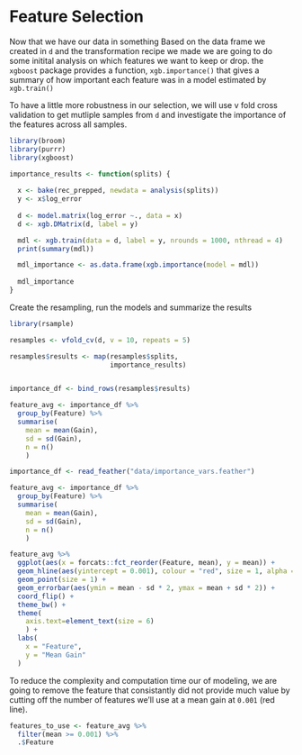 # Feature Selection

Now that we have our data in something
Based on the data frame we created in `d` and the transformation recipe we made we are going to do some initital analysis on which features we want to keep or drop. the `xgboost` package provides a function, `xgb.importance()` that gives a summary of how important each feature was in a model estimated by `xgb.train()`

To have a little more robustness in our selection, we will use v fold cross validation to get mutliple samples from `d` and investigate the importance of the features across all samples.

```r
library(broom)
library(purrr)
library(xgboost)

importance_results <- function(splits) {
  
  x <- bake(rec_prepped, newdata = analysis(splits))
  y <- x$log_error
  
  d <- model.matrix(log_error ~., data = x)
  d <- xgb.DMatrix(d, label = y)

  mdl <- xgb.train(data = d, label = y, nrounds = 1000, nthread = 4)
  print(summary(mdl))

  mdl_importance <- as.data.frame(xgb.importance(model = mdl))
  
  mdl_importance
}
```


Create the resampling, run the models and summarize the results
```r
library(rsample)

resamples <- vfold_cv(d, v = 10, repeats = 5)

resamples$results <- map(resamples$splits, 
                         importance_results)


importance_df <- bind_rows(resamples$results)

feature_avg <- importance_df %>% 
  group_by(Feature) %>% 
  summarise(
    mean = mean(Gain), 
    sd = sd(Gain), 
    n = n()
    )
```

```r
importance_df <- read_feather("data/importance_vars.feather")

feature_avg <- importance_df %>% 
  group_by(Feature) %>% 
  summarise(
    mean = mean(Gain), 
    sd = sd(Gain), 
    n = n()
    )
```


```r
feature_avg %>%
  ggplot(aes(x = forcats::fct_reorder(Feature, mean), y = mean)) +
  geom_hline(aes(yintercept = 0.001), colour = "red", size = 1, alpha = 0.5) +
  geom_point(size = 1) +
  geom_errorbar(aes(ymin = mean - sd * 2, ymax = mean + sd * 2)) +
  coord_flip() +
  theme_bw() +
  theme(
    axis.text=element_text(size = 6)
    ) +
  labs(
    x = "Feature",
    y = "Mean Gain"
  )
```

To reduce the complexity and computation time our of modeling, we are going to remove the feature that consistantly did not provide much value by cutting off the number of features we'll use at a mean gain at `0.001` (red line). 

```r
features_to_use <- feature_avg %>% 
  filter(mean >= 0.001) %>%
  .$Feature
```

